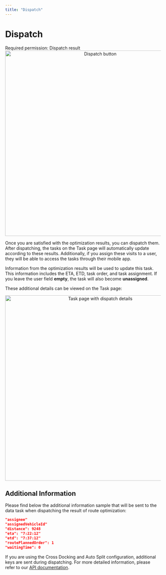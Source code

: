```yaml
---
title: "Dispatch"
---
```


# Dispatch

<Note>
Required permission: Dispatch result
</Note>

<div align="center">
  <img src="https://t3837933.p.clickup-attachments.com/t3837933/2bcc710c-c2c3-4d62-a101-58b131de4b46/image.png" alt="Dispatch button" width="600" />
</div>

Once you are satisfied with the optimization results, you can dispatch them. After dispatching, the tasks on the Task page will automatically update according to these results. Additionally, if you assign these visits to a user, they will be able to access the tasks through their mobile app.

Information from the optimization results will be used to update this task. This information includes the ETA, ETD, task order, and task assignment. If you leave the user field **empty**, the task will also become **unassigned**.

These additional details can be viewed on the Task page:

<div align="center">
  <img src="https://t3837933.p.clickup-attachments.com/t3837933/67b07b2c-dc6e-4f7f-965c-322518d163be/image.png" alt="Task page with dispatch details" width="600" />
</div>

## Additional Information

Please find below the additional information sample that will be sent to the data task when dispatching the result of route optimization:

```json
"assignee"
"assignedVehicleId"
"distance": 9248
"eta": "7:22:12"
"etd": "7:37:12"
"routePlannedOrder": 1
"waitingTime": 0
```

If you are using the Cross Docking and Auto Split configuration, additional keys are sent during dispatching. For more detailed information, please refer to our [API documentation](https://apidoc.mile.app/#/Dispatch%20Routing%20Result/dispatch).
